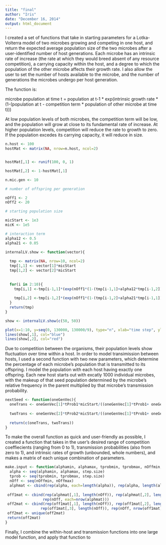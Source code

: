 ```yaml
---
title: "final"
author: "Iris"
date: "December 16, 2014"
output: html_document
---
```


I created a set of functions that take in starting parameters for a Lotka-Volterra model of two microbes growing and competing in one host, and return the expected average population size of the two microbes after a user-identified number of host generations. Each microbe has an intrinsic rate of increase (the rate at which they would breed absent of any resource competition), a carrying capacity within the host, and a degree to which the population of the other microbe affects their growth rate. I also allow the user to set the number of hosts available to the microbe, and the number of generations the microbes undergo per host generation. 

The function is:

microbe population at time t = population at t-1 * exp(intrinsic growth rate * (1-(population at t - competition term * population of other microbe at time t)))

At low population levels of both microbes, the competition term will be low, and the population will grow at close to its fundamental rate of increase. At higher population levels, competition will reduce the rate to growth to zero. If the population excedes its carrying capacity, it will reduce in size. 

```r
n.host <- 100
hostMat <- matrix(NA, nrow=n.host, ncol=2)


hostMat[,1] <- runif(100, 0, 1)

hostMat[,2] <- 1-hostMat[,1]

n.mic.gen <- 10

# number of offspring per generation

nOff1 <- 2
nOff2 <- 20

# starting population size

micStart <- 1e3
micK <- 1e5

# interaction term
alpha12 <- 0.5
alpha21 <- 0.05

internalLV.show <- function(vector){
  
  tmp <- matrix(NA, nrow=10, ncol=2)
  tmp[1,1] <- vector[1]*micStart
  tmp[1,2] <- vector[2]*micStart
  
  
  for(i in 2:10){
    tmp[i,1] <-tmp[i-1,1]*(exp(nOff1*(1-(tmp[i-1,1]+alpha12*tmp[i-1,2])/micK)))
    
    tmp[i,2] <-tmp[i-1,2]*(exp(nOff1*(1-(tmp[i-1,2]+alpha21*tmp[i-1,1])/micK)))
  }
  return(tmp)
}

show <- internalLV.show(c(50, 50))

plot(x=1:10, y=seq(0, 130000, 130000/9), type="n", xlab="time step", ylab="population")
lines(show[,1], col="blue")
lines(show[,2], col="red")

```


Due to competition between the organisms, their population levels show fluctuation over time within a host. In order to model transimission between hosts, I used a second function with two new parameters, which determine the percentage of each microbe's population that is transmitted to its offspring. I model the population with each host having exactly one offspring. Each new host starts out with excatly 1000 individual microbes, with the makeup of that seed population determined by the microbe's relative frequency in the parent multiplied by that microbe's transmission probability.

```r

nextSeed <- function(oneGenVec){
  oneTrans <- oneGenVec[1]*tProb1*micStart/((oneGenVec[1]*tProb1+ oneGenVec[2]*tProb2)+1)
  
  twoTrans <- oneGenVec[2]*tProb2*micStart/((oneGenVec[1]*tProb1+ oneGenVec[2]*tProb2)+1)
  
  return(c(oneTrans, twoTrans))
}

```


To make the overall function as quick and user-friendly as possible, I created a function that takes in the user's desired range of competition coeffiecients (ranging from 0 to 1), transmission probabilities (also from zero to 1), and intrinsic rates of growth (unbounded, whole numbers), and makes a matrix of each unique combination of parameters. 

```r
make.input <- function(alphamin, alphamax, tprobmin, tprobmax, nOffmin, nOffmax, step.size){
  alpha <- seq(alphamin, alphamax, step.size)
  tprob <- seq(tprobmin, tprobmax, step.size)
  nOff <- seq(nOffmin, nOffmax)
  alphmat <- cbind(rep(alpha, each=length(alpha)), rep(alpha, length(alpha)))
  
 off1mat <- cbind(rep(alphmat[,1], length(nOff)), rep(alphmat[,2], length(nOff)), 
                 rep(nOff, each=nrow(alphmat)))
 off2mat <- cbind(rep(off1mat[,1], length(nOff)), rep(off1mat[,2], length(nOff)), 
                rep(off1mat[,3], length(nOff)), rep(nOff, nrow(off1mat)))
 off2mat <- unique(off2mat)
 return(off2mat)
}
```


Finally, I combine the within-host and transmission functions into one large model function, and apply that function to 








